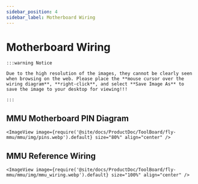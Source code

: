 ```yaml
---
sidebar_position: 4
sidebar_label: Motherboard Wiring
---
```


# Motherboard Wiring

    :::warning Notice

    Due to the high resolution of the images, they cannot be clearly seen when browsing on the web. Please place the **mouse cursor over the wiring diagram**, **right-click**, and select **Save Image As** to save the image to your desktop for viewing!!!

    :::

## MMU Motherboard PIN Diagram

    <ImageView image={require('@site/docs/ProductDoc/ToolBoard/fly-mmu/mmu/img/pins.webp').default} size="80%" align="center" />

## MMU Reference Wiring

    <ImageView image={require('@site/docs/ProductDoc/ToolBoard/fly-mmu/mmu/img/mmu_wiring.webp').default} size="100%" align="center" />
